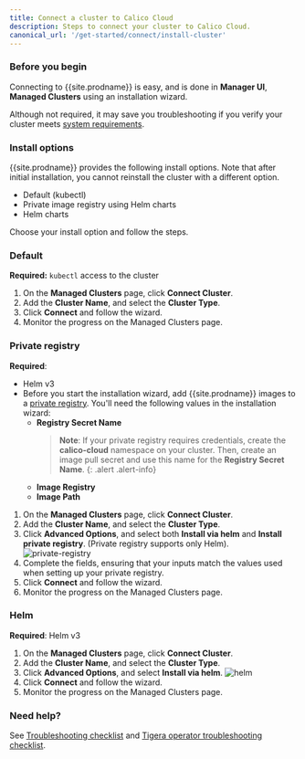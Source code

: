 ```yaml
---
title: Connect a cluster to Calico Cloud
description: Steps to connect your cluster to Calico Cloud.
canonical_url: '/get-started/connect/install-cluster'
---
```


### Before you begin

Connecting to {{site.prodname}} is easy, and is done in **Manager UI**, **Managed Clusters** using an installation wizard. 

Although not required, it may save you troubleshooting if you verify your cluster meets [system requirements]({{site.baseurl}}/get-started/requirements/system-requirements).

### Install options

{{site.prodname}} provides the following install options. Note that after initial installation, you cannot reinstall the cluster with a different option. 
- Default (kubectl)
- Private image registry using Helm charts
- Helm charts

Choose your install option and follow the steps. 

### Default

**Required:** `kubectl` access to the cluster 

1. On the **Managed Clusters** page, click **Connect Cluster**.
1. Add the **Cluster Name**, and select the **Cluster Type**.
1. Click **Connect** and follow the wizard.
1. Monitor the progress on the Managed Clusters page.

### Private registry

**Required**: 
- Helm v3
- Before you start the installation wizard, add {{site.prodname}} images to a [private registry]({{site.baseurl}}/get-started/connect/setup-private-registry). You'll need the following values in the installation wizard:
  - **Registry Secret Name**
     >**Note**: If your private registry requires credentials, create the **calico-cloud** namespace on your cluster. Then, create an image pull secret and use this name for the **Registry Secret Name**. 
     {: .alert .alert-info}
  - **Image Registry**
  - **Image Path**

1. On the **Managed Clusters** page, click **Connect Cluster**.
1. Add the **Cluster Name**, and select the **Cluster Type**.
1. Click **Advanced Options**, and select both **Install via helm** and **Install private registry**. (Private registry supports only Helm).
    ![private-registry]({{site.baseurl}}/images/private-registry.png)
1. Complete the fields, ensuring that your inputs match the values used when setting up your private registry.
1. Click **Connect** and follow the wizard.
1. Monitor the progress on the Managed Clusters page.

### Helm

**Required**: Helm v3

1. On the **Managed Clusters** page, click **Connect Cluster**.
1. Add the **Cluster Name**, and select the **Cluster Type**.
1. Click **Advanced Options**, and select **Install via helm**.
   ![helm]({{site.baseurl}}/images/helm.png)
1. Click **Connect** and follow the wizard.
1. Monitor the progress on the Managed Clusters page.

### Need help?

See [Troubleshooting checklist]({{site.baseurl}}/get-started/connect/checklist) and [Tigera operator troubleshooting checklist]({{site.baseurl}}/get-started/connect/operator-checklist).
